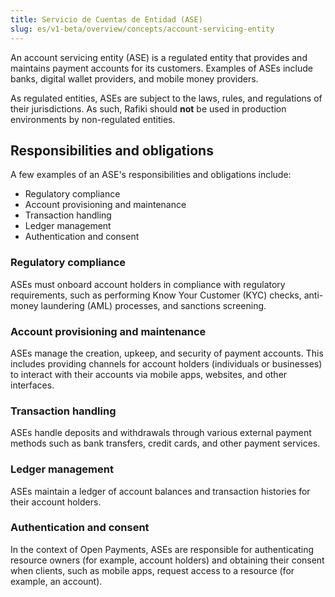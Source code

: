 ```yaml
---
title: Servicio de Cuentas de Entidad (ASE)
slug: es/v1-beta/overview/concepts/account-servicing-entity
---
```


An account servicing entity (ASE) is a regulated entity that provides and maintains payment accounts for its customers. Examples of ASEs include banks, digital wallet providers, and mobile money providers.

As regulated entities, ASEs are subject to the laws, rules, and regulations of their jurisdictions. As such, Rafiki should **not** be used in production environments by non-regulated entities.

## Responsibilities and obligations

A few examples of an ASE's responsibilities and obligations include:

* Regulatory compliance
* Account provisioning and maintenance
* Transaction handling
* Ledger management
* Authentication and consent

### Regulatory compliance

ASEs must onboard account holders in compliance with regulatory requirements, such as performing Know Your Customer (KYC) checks, anti-money laundering (AML) processes, and sanctions screening.

### Account provisioning and maintenance

ASEs manage the creation, upkeep, and security of payment accounts. This includes providing channels for account holders (individuals or businesses) to interact with their accounts via mobile apps, websites, and other interfaces.

### Transaction handling

ASEs handle deposits and withdrawals through various external payment methods such as bank transfers, credit cards, and other payment services.

### Ledger management

ASEs maintain a ledger of account balances and transaction histories for their account holders.

### Authentication and consent

In the context of Open Payments, ASEs are responsible for authenticating resource owners (for example, account holders) and obtaining their consent when clients, such as mobile apps, request access to a resource (for example, an account).
